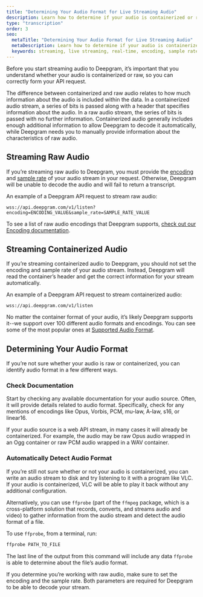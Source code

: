 ```yaml
---
title: "Determining Your Audio Format for Live Streaming Audio"
description: Learn how to determine if your audio is containerized or raw, and what this means for correctly formatting your requests to Deepgram's API.
type: "transcription"
order: 3
seo:
  metaTitle: "Determining Your Audio Format for Live Streaming Audio"
  metaDescription: Learn how to determine if your audio is containerized or raw, and what this means for correctly formatting your requests to Deepgram's API.
  keywords: streaming, live streaming, real-time, encoding, sample rate, raw, containerized, audio source
---
```


Before you start streaming audio to Deepgram, it’s important that you understand whether your audio is containerized or raw, so you can correctly form your API request.

The difference between containerized and raw audio relates to how much information about the audio is included within the data. In a containerized audio stream, a series of bits is passed along with a header that specifies information about the audio. In a raw audio stream, the series of bits is passed with no further information. Containerized audio generally includes enough additional information to allow Deepgram to decode it automatically, while Deepgram needs you to manually provide information about the characteristics of raw audio.

## Streaming Raw Audio

If you’re streaming raw audio to Deepgram, you must provide the [encoding](/documentation/features/encoding/) and [sample rate](/documentation/features/sample-rate/) of your audio stream in your request. Otherwise, Deepgram will be unable to decode the audio and will fail to return a transcript.

An example of a Deepgram API request to stream raw audio:

```text
wss://api.deepgram.com/v1/listen?encoding=ENCODING_VALUE&sample_rate=SAMPLE_RATE_VALUE
```

To see a list of raw audio encodings that Deepgram supports, [check out our Encoding documentation](/documentation/features/encoding/).

## Streaming Containerized Audio

If you’re streaming containerized audio to Deepgram, you should not set the encoding and sample rate of your audio stream. Instead, Deepgram will read the container’s header and get the correct information for your stream automatically.

An example of a Deepgram API request to stream containerized audio:

```text
wss://api.deepgram.com/v1/listen
```

No matter the container format of your audio, it’s likely Deepgram supports it--we support over 100 different audio formats and encodings. You can see some of the most popular ones at [Supported Audio Format](/documentation/getting-started/audio-formats/).

## Determining Your Audio Format 

If you’re not sure whether your audio is raw or containerized, you can identify audio format in a few different ways.

### Check Documentation

Start by checking any available documentation for your audio source. Often, it will provide details related to audio format. Specifically, check for any mentions of encodings like Opus, Vorbis, PCM, mu-law, A-law, s16, or linear16.

If your audio source is a web API stream, in many cases it will already be containerized. For example, the audio may be raw Opus audio wrapped in an Ogg container or raw PCM audio wrapped in a WAV container.

### Automatically Detect Audio Format

If you’re still not sure whether or not your audio is containerized, you can write an audio stream to disk and try listening to it with a program like VLC. If your audio is containerized, VLC will be able to play it back without any additional configuration.

Alternatively, you can use `ffprobe` (part of the `ffmpeg` package, which is a cross-platform solution that records, converts, and streams audio and video) to gather information from the audio stream and detect the audio format of a file.

To use `ffprobe`, from a terminal, run:

```bash
ffprobe PATH_TO_FILE
```

The last line of the output from this command will include any data `ffprobe` is able to determine about the file’s audio format.

<Alert type="warning">

If you determine you’re working with raw audio, make sure to set the encoding and the sample rate. Both parameters are required for Deepgram to be able to decode your stream.

</Alert>